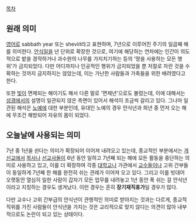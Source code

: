 [[목차]]

== 원래 의미 ==
[[영어]]로 sabbath year 또는 sheviit라고 표현하며, 7년으로 이루어진 주기의 일곱째 해를 의미한다. [[안식일]]을 년 단위로 확장한 것으로, 여기에 해당하는 연차에는 인간이 의도적으로 밭을 경작하거나 과수원의 나무를 가지치기하는 등의 '땅을 사용하는 모든 행위'가 금지되었다. 다만 어디까지나 인공적인 행위가 금지되었을 뿐 저절로 자란 것을 수확하는 것까지 금지하지는 않았는데, 이는 가난한 사람들과 가축들을 위한 배려였다고 한다.

또한 [[빚]]이 면제되는 해이기도 해서 다른 말로 '면제년'으로도 불렸는데, 이에 대해서는 [[성경]]에서의 설명이 일관되지 않은 측면이 있어서 해석이 조금씩 갈리고 있다. 그나마 일관된 해석은 [[노예]]에 대한 부분인데, 유대인 노예의 경우 안식년과 희년 중 먼저 오는 해에 무조건 해방되어 자유의 몸이 되었다.


== 오늘날에 사용되는 의미 ==
7년 중 1년을 쉰다는 의미가 확장되어 이어져 내려오고 있는데, 종교적인 부분에서는 [[개신교]]에서 [[목사]]나 [[선교사]]들이 6년 동안 일하고 7년째 되는 해에 모든 활동을 중단하는 의미로 사용하고 있고, 이를 더 확장하여 각종 [[대학교]]나 가관에서 [[교수]]들이나 고위 간부들이 동일하게 7년째 한 해를 완전히 쉬는 관례가 이어져 오고 있다. 그리고 이를 빗대어 오랫동안 열심히 일한 사람이 갑자기 모든 업무를 내려놓고 1년 동안 푹 쉬는 걸 안식년이라고 지칭하는 경우도 생겨났다. 이런 경우는 흔히 '''장기재직휴가'''일 경우가 많다.

다만 교수나 고위 간부급의 안식년이 관행적인 의미로 받아지는 것과는 다르게, 종교적 직위를 가진 사람들이 안식년을 가지는 것은 교리적으로 맞지 않다는 의견이 많아 내부적으로도 논란이 되고 있는 상태이다.


